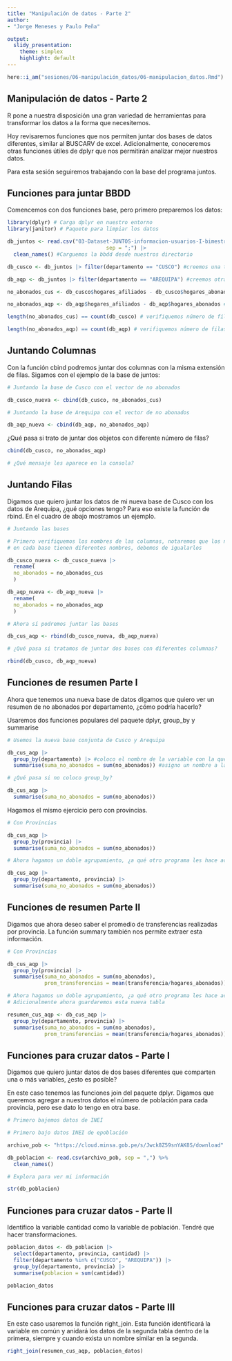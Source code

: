 ```yaml
---
title: "Manipulación de datos - Parte 2"
author:
- "Jorge Meneses y Paulo Peña"

output:
  slidy_presentation:
    theme: simplex
    highlight: default
---
```


```r
here::i_am("sesiones/06-manipulación_datos/06-manipulacion_datos.Rmd")
```

## Manipulación de datos - Parte 2

R pone a nuestra disposición una gran variedad de herramientas para transformar los datos a la forma que necesitemos.

Hoy revisaremos funciones que nos permiten juntar dos bases de datos diferentes, similar al BUSCARV de excel. Adicionalmente, conoceremos otras funciones útiles de dplyr que nos permitirán analizar mejor nuestros datos.

Para esta sesión seguiremos trabajando con la base del programa juntos.

## Funciones para juntar BBDD {.smaller}

Comencemos con dos funciones base, pero primero preparemos los datos:

```r

library(dplyr) # Carga dplyr en nuestro entorno
library(janitor) # Paquete para limpiar los datos

db_juntos <- read.csv("03-Dataset-JUNTOS-informacion-usuarios-I-bimestre-2020.csv", 
                                sep = ";") |>
  clean_names() #Carguemos la bbdd desde nuestros directorio

db_cusco <- db_juntos |> filter(departamento == "CUSCO") #creemos una tabla solo con los datos de Cusco

db_aqp <- db_juntos |> filter(departamento == "AREQUIPA") #creemos otra tabla solo con los datos de Arequipa

no_abonados_cus <- db_cusco$hogares_afiliados - db_cusco$hogares_abonados #creamos un vector nuevo de los hogares no abonados en Cusco

no_abonados_aqp <- db_aqp$hogares_afiliados - db_aqp$hogares_abonados #creamos un vector nuevo de los hogares no abonados en Arequipa

length(no_abonados_cus) == count(db_cusco) # verifiquemos número de filas

length(no_abonados_aqp) == count(db_aqp) # verifiquemos número de filas

```

## Juntando Columnas {.smaller}

Con la función cbind podremos juntar dos columnas con la misma extensión de filas. Sigamos con el ejemplo de la base de juntos:

```r
# Juntando la base de Cusco con el vector de no abonados

db_cusco_nueva <- cbind(db_cusco, no_abonados_cus)

# Juntando la base de Arequipa con el vector de no abonados

db_aqp_nueva <- cbind(db_aqp, no_abonados_aqp)
```

¿Qué pasa si trato de juntar dos objetos con diferente número de filas?

```r

cbind(db_cusco, no_abonados_aqp)

# ¿Qué mensaje les aparece en la consola?
```

## Juntando Filas {.smaller}

Digamos que quiero juntar los datos de mi nueva base de Cusco con los datos de Arequipa, ¿qué opciones tengo? Para eso existe la función de rbind. En el cuadro de abajo mostramos un ejemplo.

```r
# Juntando las bases

# Primero verifiquemos los nombres de las columnas, notaremos que los nuevos vectores 
# en cada base tienen diferentes nombres, debemos de igualarlos

db_cusco_nueva <- db_cusco_nueva |>
  rename(
  no_abonados = no_abonados_cus
  )

db_aqp_nueva <- db_aqp_nueva |>
  rename(
  no_abonados = no_abonados_aqp
  )
```

```r
# Ahora sí podremos juntar las bases

db_cus_aqp <- rbind(db_cusco_nueva, db_aqp_nueva)

```

```r
# ¿Qué pasa si tratamos de juntar dos bases con diferentes columnas?

rbind(db_cusco, db_aqp_nueva)
```

## Funciones de resumen Parte I {.smaller}

Ahora que tenemos una nueva base de datos digamos que quiero ver un resumen de no abonados por departamento, ¿cómo podría hacerlo?

Usaremos dos funciones populares del paquete dplyr, group_by y summarise

```r
# Usemos la nueva base conjunta de Cusco y Arequipa

db_cus_aqp |>
  group_by(departamento) |> #coloco el nombre de la variable con la que deseo formar grupos
  summarise(suma_no_abonados = sum(no_abonados)) #asigno un nombre a la variable de resumen

# ¿Qué pasa si no coloco group_by?

db_cus_aqp |>
  summarise(suma_no_abonados = sum(no_abonados))
```

Hagamos el mismo ejercicio pero con provincias.

```r
# Con Provincias

db_cus_aqp |>
  group_by(provincia) |> 
  summarise(suma_no_abonados = sum(no_abonados)) 

# Ahora hagamos un doble agrupamiento, ¿a qué otro programa les hace acordar estos ejercicios?

db_cus_aqp |>
  group_by(departamento, provincia) |> 
  summarise(suma_no_abonados = sum(no_abonados)) 
```

## Funciones de resumen Parte II {.smaller}

Digamos que ahora deseo saber el promedio de transferencias realizadas por provincia.
La función summary también nos permite extraer esta información.

```r
# Con Provincias

db_cus_aqp |>
  group_by(provincia) |> 
  summarise(suma_no_abonados = sum(no_abonados),
            prom_transferencias = mean(transferencia/hogares_abonados)) 

# Ahora hagamos un doble agrupamiento, ¿a qué otro programa les hace acordar estos ejercicios?
# Adicionalmente ahora guardaremos esta nueva tabla

resumen_cus_aqp <- db_cus_aqp |>
  group_by(departamento, provincia) |> 
  summarise(suma_no_abonados = sum(no_abonados),
            prom_transferencias = mean(transferencia/hogares_abonados)) 
```

## Funciones para cruzar datos - Parte I {.smaller}

Digamos que quiero juntar datos de dos bases diferentes que comparten una o más variables, ¿esto es posible?

En este caso tenemos las funciones join del paquete dplyr. Digamos que queremos agregar a nuestros datos el número de población para cada provincia, pero ese dato lo tengo en otra base.

```r
# Primero bajemos datos de INEI

# Primero bajo datos INEI de epoblación

archivo_pob <- "https://cloud.minsa.gob.pe/s/Jwck8Z59snYAK8S/download"

db_poblacion <- read.csv(archivo_pob, sep = ",") %>%
  clean_names()

# Explora para ver mi información

str(db_poblacion)

```

## Funciones para cruzar datos - Parte II {.smaller}

Identifico la variable cantidad como la variable de población. Tendré que hacer transformaciones.

```r

poblacion_datos <- db_poblacion |>
  select(departamento, provincia, cantidad) |>
  filter(departamento %in% c("CUSCO", "AREQUIPA")) |>
  group_by(departamento, provincia) |>
  summarise(poblacion = sum(cantidad))

poblacion_datos

```

## Funciones para cruzar datos - Parte III {.smaller}

En este caso usaremos la función right_join. Esta función identificará la variable en común y anidará los datos de la segunda tabla dentro de la primera, siempre y cuando exista un nombre similar en la segunda.

```r

right_join(resumen_cus_aqp, poblacion_datos)
```
